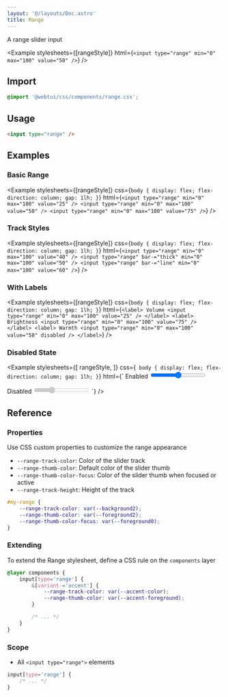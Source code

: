```yaml
---
layout: '@/layouts/Doc.astro'
title: Range
---
```



A range slider input

<Example
    stylesheets={[rangeStyle]}
    html={`<input type="range" min="0" max="100" value="50" />`}
/>

## Import

```css
@import '@webtui/css/components/range.css';
```

## Usage

```html
<input type="range" />
```

## Examples

### Basic Range

<Example
    stylesheets={[rangeStyle]}
    css={`
        body {
            display: flex;
            flex-direction: column;
            gap: 1lh;
        }
    `}
    html={`
<input type="range" min="0" max="100" value="25" />
<input type="range" min="0" max="100" value="50" />
<input type="range" min="0" max="100" value="75" />
`}
/>

### Track Styles

<Example
    stylesheets={[rangeStyle]}
    css={`
        body {
            display: flex;
            flex-direction: column;
            gap: 1lh;
        }
    `}
    html={`
<input type="range" min="0" max="100" value="40" />
<input type="range" bar-="thick" min="0" max="100" value="50" />
<input type="range" bar-="line" min="0" max="100" value="60" />
`}
/>

### With Labels

<Example
    stylesheets={[rangeStyle]}
    css={`
        body {
            display: flex;
            flex-direction: column;
            gap: 1lh;
        }
    `}
    html={`
<label>
    Volume
    <input type="range" min="0" max="100" value="25" />
</label>
<label>
    Brightness
    <input type="range" min="0" max="100" value="75" />
</label>
<label>
    Warmth
    <input type="range" min="0" max="100" value="50" disabled />
</label>
`}
/>

### Disabled State

<Example
    stylesheets={[
        rangeStyle,
    ]}
    css={`
body {
    display: flex;
    flex-direction: column;
    gap: 1lh;
}`}
    html={`
<label>
    Enabled
    <input type="range" min="0" max="100" value="50" />
</label>

<label>
    Disabled
    <input type="range" min="0" max="100" value="30" disabled />
</label>
`} />

## Reference

### Properties

Use CSS custom properties to customize the range appearance

- `--range-track-color`: Color of the slider track
- `--range-thumb-color`: Default color of the slider thumb
- `--range-thumb-color-focus`: Color of the slider thumb when focused or active
- `--range-track-height`: Height of the track

```css
#my-range {
    --range-track-color: var(--background2);
    --range-thumb-color: var(--foreground2);
    --range-thumb-color-focus: var(--foreground0);
}
```

### Extending

To extend the Range stylesheet, define a CSS rule on the `components` layer

```css
@layer components {
    input[type='range'] {
        &[variant-='accent'] {
            --range-track-color: var(--accent-color);
            --range-thumb-color: var(--accent-foreground);
        }

        /* ... */
    }
}
```

### Scope

- All `<input type="range">` elements

```css
input[type='range'] {
    /* ... */
}
```
